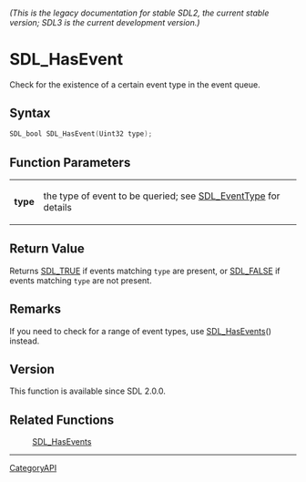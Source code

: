 ====== (This is the legacy documentation for stable SDL2, the current stable version; SDL3 is the current development version.) ======
= SDL_HasEvent =

Check for the existence of a certain event type in the event queue.

== Syntax ==

<syntaxhighlight lang='c'>
SDL_bool SDL_HasEvent(Uint32 type);
</syntaxhighlight>

== Function Parameters ==

{|
|'''type'''
|the type of event to be queried; see [[SDL_EventType]] for details
|}

== Return Value ==

Returns [[SDL_TRUE]] if events matching <code>type</code> are present, or
[[SDL_FALSE]] if events matching <code>type</code> are not present.

== Remarks ==

If you need to check for a range of event types, use [[SDL_HasEvents]]()
instead.

== Version ==

This function is available since SDL 2.0.0.

== Related Functions ==

:[[SDL_HasEvents]]

----
[[CategoryAPI]]


